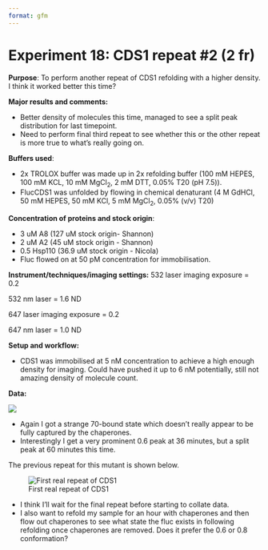 ```yaml
---
format: gfm
---
```


# Experiment 18: CDS1 repeat #2 (2 fr)

**Purpose**: To perform another repeat of CDS1 refolding with a higher density. I think it worked better this time?

**Major results and comments:**

- Better density of molecules this time, managed to see a split peak distribution for last timepoint. 
- Need to perform final third repeat to see whether this or the other repeat is more true to what's really going on.


**Buffers used**: 

 - 2x TROLOX buffer was made up in 2x refolding buffer
(100 mM HEPES, 100 mM KCL, 10 mM MgCl<sub>2</sub>, 2 mM DTT, 0.05% T20
(pH 7.5)). 
- FlucCDS1 was unfolded by flowing in chemical denaturant (4
M GdHCl, 50 mM HEPES, 50 mM KCl, 5 mM MgCl<sub>2</sub>, 0.05% (v/v) T20)

**Concentration of proteins and stock origin**: 
 
- 3 uM A8 (127 uM stock origin- Shannon)
- 2 uM A2 (45 uM stock origin - Shannon)
- 0.5 Hsp110 (36.9 uM stock origin - Nicola)
- Fluc flowed on at 50 pM concentration for immobilisation.

**Instrument/techniques/imaging settings:** 
532 laser imaging exposure = 0.2

532 nm laser = 1.6 ND

647 laser imaging exposure = 0.2

647 nm laser = 1.0 ND


**Setup and workflow:** 

- CDS1 was immobilised at 5 nM concentration to achieve a high enough density for imaging. Could have pushed it up to 6 nM potentially, still not amazing density of molecule count.


**Data:** 

![](Hist.png)

- Again I got a strange 70-bound state which doesn't really appear to be fully captured by the chaperones.
- Interestingly I get a very prominent 0.6 peak at 36 minutes, but a split peak at 60 minutes this time.

The previous repeat for this mutant is shown below.

![First real repeat of CDS1](Capture.PNG)

- I think I'll wait for the final repeat before starting to collate data.
- I also want to refold my sample for an hour with chaperones and then flow out chaperones to see what state the fluc exists in following refolding once chaperones are removed. Does it prefer the 0.6 or 0.8 conformation? 